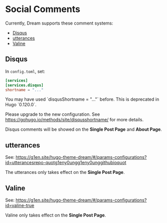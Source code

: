 
# Social Comments

Currently, Dream supports these comment systems:

- [Disqus](https://disqus.com/)
- [utterances](https://utteranc.es/)
- [Valine](https://valine.js.org/en/)

## Disqus

In `config.toml`, set:

```toml
[services]
[services.disqus]
shortname = "..."
```

<Callout type="warning" emoji="⚠️">
You may have used `disqusShortname = "..."` before. This is deprecated in Hugo `0.120.0`.

Please upgrade to the new configuration. See https://gohugo.io/methods/site/disqusshortname/ for more details.
</Callout>

Disqus comments will be showed on the **Single Post Page** and **About Page**.

## utterances

See: https://g1en.site/hugo-theme-dream/#/params-configurations?id=utterancesrepo-quotg1eny0ungg1eny0unggithubioquot

The utterances only takes effect on the **Single Post Page**.

## Valine

See: https://g1en.site/hugo-theme-dream/#/params-configurations?id=valine-true

Valine only takes effect on the **Single Post Page**.
